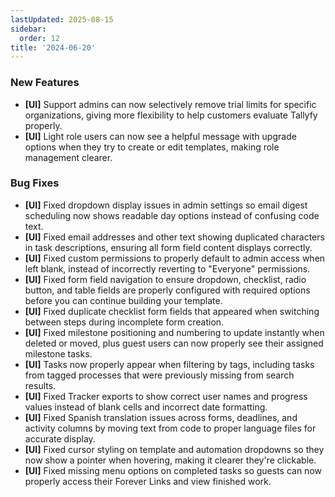 ```yaml
---
lastUpdated: 2025-08-15
sidebar:
  order: 12
title: '2024-06-20'
---
```


### New Features

- **[UI]** Support admins can now selectively remove trial limits for specific organizations, giving more flexibility to help customers evaluate Tallyfy properly.
- **[UI]** Light role users can now see a helpful message with upgrade options when they try to create or edit templates, making role management clearer.

### Bug Fixes

- **[UI]** Fixed dropdown display issues in admin settings so email digest scheduling now shows readable day options instead of confusing code text.
- **[UI]** Fixed email addresses and other text showing duplicated characters in task descriptions, ensuring all form field content displays correctly.
- **[UI]** Fixed custom permissions to properly default to admin access when left blank, instead of incorrectly reverting to "Everyone" permissions.
- **[UI]** Fixed form field navigation to ensure dropdown, checklist, radio button, and table fields are properly configured with required options before you can continue building your template.
- **[UI]** Fixed duplicate checklist form fields that appeared when switching between steps during incomplete form creation.
- **[UI]** Fixed milestone positioning and numbering to update instantly when deleted or moved, plus guest users can now properly see their assigned milestone tasks.
- **[UI]** Tasks now properly appear when filtering by tags, including tasks from tagged processes that were previously missing from search results.
- **[UI]** Fixed Tracker exports to show correct user names and progress values instead of blank cells and incorrect date formatting.
- **[UI]** Fixed Spanish translation issues across forms, deadlines, and activity columns by moving text from code to proper language files for accurate display.
- **[UI]** Fixed cursor styling on template and automation dropdowns so they now show a pointer when hovering, making it clearer they're clickable.
- **[UI]** Fixed missing menu options on completed tasks so guests can now properly access their Forever Links and view finished work.